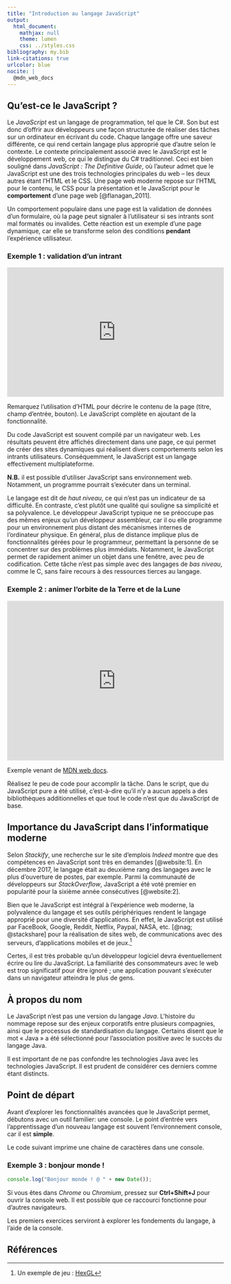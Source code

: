 ```yaml
---
title: "Introduction au langage JavaScript"
output:
  html_document:
    mathjax: null
    theme: lumen
    css: ../styles.css
bibliography: my.bib
link-citations: true
urlcolor: blue
nocite: |
  @mdn_web_docs
---
```

## Qu'est-ce le JavaScript ?
Le _JavaScript_ est un langage de programmation, tel que le C\#. Son but est donc d'offrir aux développeurs une façon structurée de réaliser des tâches sur un ordinateur en écrivant du code. Chaque langage offre une saveur différente, ce qui rend certain langage plus approprié que d'autre selon le contexte. Le contexte principalement associé avec le JavaScript est le développement web, ce qui le distingue du C\# traditionnel. Ceci est bien souligné dans _JavaScript : The Definitive Guide_, où l'auteur admet que le JavaScript est une des trois technologies principales du web – les deux autres étant l'HTML et le CSS. Une page web moderne repose sur l'HTML pour le contenu, le CSS pour la présentation et le JavaScript pour le **comportement** d'une page web [@flanagan_2011].

Un comportement populaire dans une page est la validation de données d'un formulaire, où la page peut signaler à l'utilisateur si ses intrants sont mal formatés ou invalides. Cette réaction est un exemple d'une page dynamique, car elle se transforme selon des conditions **pendant** l'expérience utilisateur.

### Exemple 1 : validation d'un intrant
<iframe width="100%" height="300" src="https://jsfiddle.net/KayRoss/9e1p2dju/embedded/result,html,js/" allowfullscreen="allowfullscreen" allowpaymentrequest frameborder="0"></iframe>
Remarquez l'utilisation d'HTML pour décrire le contenu de la page (titre, champ d'entrée, bouton). Le JavaScript complète en ajoutant de la fonctionnalité.

Du code JavaScript est souvent compilé par un navigateur web. Les résultats peuvent être affichés directement dans une page, ce qui permet de créer des sites dynamiques qui réalisent divers comportements selon les intrants utilisateurs. Conséquemment, le JavaScript est un langage effectivement multiplateforme.

**N.B.** il est possible d'utiliser JavaScript sans environnement web. Notamment, un programme pourrait s'exécuter dans un terminal.

Le langage est dit de _haut niveau_, ce qui n'est pas un indicateur de sa difficulté. En contraste, c'est plutôt une qualité qui souligne sa simplicité et sa polyvalence. Le développeur JavaScript typique ne se préoccupe pas des mêmes enjeux qu'un développeur assembleur, car il ou elle programme pour un environnement plus distant des mécanismes internes de l'ordinateur physique. En général, plus de distance implique plus de fonctionnalités gérées pour le programmeur, permettant la personne de se concentrer sur des problèmes plus immédiats. Notamment, le JavaScript permet de rapidement animer un objet dans une fenêtre, avec peu de codification. Cette tâche n'est pas simple avec des langages de _bas niveau_, comme le C, sans faire recours à des ressources tierces au langage.

### Exemple 2 : animer l'orbite de la Terre et de la Lune
<iframe width="100%" height="370" src="https://jsfiddle.net/KayRoss/cnbsLf5d/embedded/result,html,js"/ allowfullscreen="allowfullscreen" allowpaymentrequest frameborder="0"></iframe>
Exemple venant de [MDN web docs](https://developer.mozilla.org/en-US/docs/Web/API/Canvas_API/Tutorial/Basic_animations).

Réalisez le peu de code pour accomplir la tâche. Dans le script, que du JavaScript pure a été utilisé, c'est-à-dire qu'il n'y a aucun appels a des bibliothèques additionnelles et que tout le code n'est que du JavaScript de base.

## Importance du JavaScript dans l'informatique moderne
Selon _Stackify_, une recherche sur le site d'emplois _Indeed_ montre que des compétences en JavaScript sont très en demandes [@website:1]. En décembre 2017, le langage était au deuxième rang des langages avec le plus d'ouverture de postes, par exemple. Parmi la communauté de développeurs sur _StackOverflow_, JavaScript a été voté premier en popularité pour la sixième année consécutives [@website:2].

Bien que le JavaScript est intégral à l'expérience web moderne, la polyvalence du langage et ses outils périphériques rendent le langage approprié pour une diversité d'applications. En effet, le JavaScript est utilisé par FaceBook, Google, Reddit, Netflix, Paypal, NASA, etc. [@nag; @stackshare] pour la réalisation de sites web, de communications avec des serveurs, d'applications mobiles et de jeux.[^1]

[^1]: Un exemple de jeu : [HexGL](http://hexgl.bkcore.com/play)

Certes, il est très probable qu'un développeur logiciel devra éventuellement écrire ou lire du JavaScript. La familiarité des consommateurs avec le web est trop significatif pour être ignoré ; une application pouvant s'exécuter dans un navigateur atteindra le plus de gens.

## À propos du nom
Le JavaScript n'est pas une version du langage _Java_. L'histoire du nommage repose sur des enjeux corporatifs entre plusieurs compagnies, ainsi que le processus de standardisation du langage. Certains disent que le mot « Java » a été sélectionné pour l'association positive avec le succès du langage Java.

Il est important de ne pas confondre les technologies Java avec les technologies JavaScript. Il est prudent de considérer ces derniers comme étant distincts.

## Point de départ
Avant d'explorer les fonctionnalités avancées que le JavaScript permet, débutons avec un outil familier: une console. Le point d'entrée vers l'apprentissage d'un nouveau langage est souvent l'environnement console, car il est **simple**.

Le code suivant imprime une chaine de caractères dans une console.

### Exemple 3 : bonjour monde !
```js
console.log("Bonjour monde ! @ " + new Date());
```
Si vous êtes dans _Chrome_ ou _Chromium_, pressez sur **Ctrl+Shift+J** pour ouvrir la console web. Il est possible que ce raccourci fonctionne pour d'autres navigateurs.

Les premiers exercices serviront à explorer les fondements du langage, à l'aide de la console.

## Références
